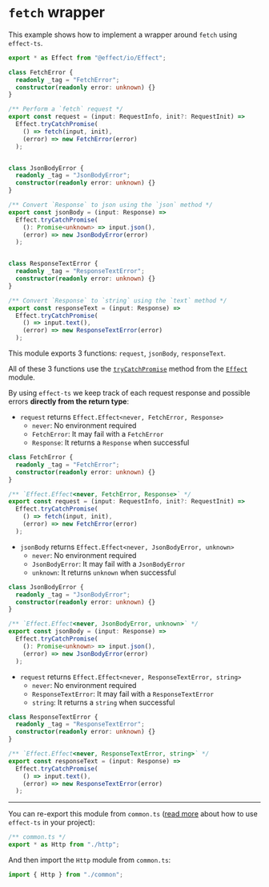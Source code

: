 # `fetch` wrapper

This example shows how to implement a wrapper around `fetch` using `effect-ts`.

```ts
export * as Effect from "@effect/io/Effect";

class FetchError {
  readonly _tag = "FetchError";
  constructor(readonly error: unknown) {}
}

/** Perform a `fetch` request */
export const request = (input: RequestInfo, init?: RequestInit) =>
  Effect.tryCatchPromise(
    () => fetch(input, init),
    (error) => new FetchError(error)
  );


class JsonBodyError {
  readonly _tag = "JsonBodyError";
  constructor(readonly error: unknown) {}
}

/** Convert `Response` to json using the `json` method */
export const jsonBody = (input: Response) =>
  Effect.tryCatchPromise(
    (): Promise<unknown> => input.json(),
    (error) => new JsonBodyError(error)
  );


class ResponseTextError {
  readonly _tag = "ResponseTextError";
  constructor(readonly error: unknown) {}
}

/** Convert `Response` to `string` using the `text` method */
export const responseText = (input: Response) =>
  Effect.tryCatchPromise(
    () => input.text(),
    (error) => new ResponseTextError(error)
  );
```

This module exports 3 functions: `request`, `jsonBody`, `responseText`.

All of these 3 functions use the [`tryCatchPromise`](https://effect-ts.github.io/io/modules/Effect.ts.html#trycatchpromise) method from the [`Effect`](https://effect-ts.github.io/io/modules/Effect.ts.html) module.

By using `effect-ts` we keep track of each request response and possible errors **directly from the return type**:

- `request` returns `Effect.Effect<never, FetchError, Response>`
  - `never`: No environment required
  - `FetchError`: It may fail with a `FetchError`
  - `Response`: It returns a `Response` when successful 

```ts
class FetchError {
  readonly _tag = "FetchError";
  constructor(readonly error: unknown) {}
}

/** `Effect.Effect<never, FetchError, Response>` */
export const request = (input: RequestInfo, init?: RequestInit) =>
  Effect.tryCatchPromise(
    () => fetch(input, init),
    (error) => new FetchError(error)
  );
```

- `jsonBody` returns `Effect.Effect<never, JsonBodyError, unknown>`
  - `never`: No environment required
  - `JsonBodyError`: It may fail with a `JsonBodyError`
  - `unknown`: It returns `unknown` when successful 

```ts
class JsonBodyError {
  readonly _tag = "JsonBodyError";
  constructor(readonly error: unknown) {}
}

/** `Effect.Effect<never, JsonBodyError, unknown>` */
export const jsonBody = (input: Response) =>
  Effect.tryCatchPromise(
    (): Promise<unknown> => input.json(),
    (error) => new JsonBodyError(error)
  );
```

- `request` returns `Effect.Effect<never, ResponseTextError, string>`
  - `never`: No environment required
  - `ResponseTextError`: It may fail with a `ResponseTextError`
  - `string`: It returns a `string` when successful 

```ts
class ResponseTextError {
  readonly _tag = "ResponseTextError";
  constructor(readonly error: unknown) {}
}

/** `Effect.Effect<never, ResponseTextError, string>` */
export const responseText = (input: Response) =>
  Effect.tryCatchPromise(
    () => input.text(),
    (error) => new ResponseTextError(error)
  );
```

***

You can re-export this module from `common.ts` ([read more](/docs/getting-started#using-effect-in-your-project) about how to use `effect-ts` in your project):

```ts
/** common.ts */
export * as Http from "./http";
```

And then import the `Http` module from `common.ts`:

```ts
import { Http } from "./common";
```